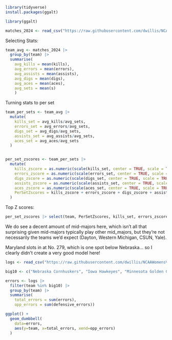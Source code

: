 ```r
library(tidyverse)
install.packages(ggalt)
```


```r
library(ggalt)
```
```r
matches_2024 <- read_csv("https://raw.githubusercontent.com/dwillis/NCAAWomensVolleyballData/main/data/ncaa_womens_volleyball_matchstats_2024.csv")
```
Selecting Stats:
```r
team_avg <- matches_2024 |> 
  group_by(team) |> 
  summarise(
    avg_kills = mean(kills),
    avg_errors = mean(errors),
    avg_assists = mean(assists),
    avg_digs = mean(digs),
    avg_aces = mean(aces),
    avg_sets = mean(s)
    )
```
Turning stats to per set
```r
team_per_sets <- team_avg |>
  mutate(
    kills_set = avg_kills/avg_sets,
    errors_set = avg_errors/avg_sets,
    digs_set = avg_digs/avg_sets,
    assists_set = avg_assists/avg_sets,
    aces_set = avg_aces/avg_sets
  )



```

```r
per_set_zscores <- team_per_sets |> 
  mutate(
    kills_zscore = as.numeric(scale(kills_set, center = TRUE, scale = TRUE)),
    errors_zscore = as.numeric(scale(errors_set, center = TRUE, scale = TRUE)) * -1,
    digs_zscore = as.numeric(scale(digs_set, center = TRUE, scale = TRUE)),
    assists_zscore = as.numeric(scale(assists_set, center = TRUE, scale = TRUE)),
    aces_zscore = as.numeric(scale(aces_set, center = TRUE, scale = TRUE)),
    PerSetZscores = kills_zscore + errors_zscore + digs_zscore + assists_zscore + aces_zscore
  )
```
Top Z scores:
```r
per_set_zscores |> select(team, PerSetZscores, kills_set, errors_zscore, digs_zscore, assists_zscore, aces_zscore) |>  arrange(desc(PerSetZscores))
```

We do see a decent amount of mid-majors here, which isn't all that surprising given mid-majors typically play other mid_majors, but they're not necessarily the teams we'd expect (Dayton, Western Michigan, CSUN, Yale).

Maryland slots in at No. 279, which is one spot below Nebraska... so I clearly didn't create a very good model here!

```r
logs <- read_csv("https://raw.githubusercontent.com/dwillis/NCAAWomensVolleyballData/main/data/ncaa_womens_volleyball_matchstats_2023.csv")
```
```r
big10 <- c("Nebraska Cornhuskers", "Iowa Hawkeyes", "Minnesota Golden Gophers", "Illinois Fighting Illini", "Northwestern Wildcats", "Wisconsin Badgers", "Indiana Hoosiers", "Purdue Boilermakers", "Ohio St. Buckeyes", "Michigan Wolverines", "Michigan St. Spartans", "Penn St. Nittany Lions", "Rutgers Scarlet Knights", "Maryland Terrapins, Terps")

errors <- logs |>
  filter(team %in% big10) |> 
  group_by(team) |> 
  summarise(
    total_errors = sum(errors), 
    opp_errors = sum(defensive_errors))
```

```r
ggplot() + 
  geom_dumbbell(
    data=errors, 
    aes(y=team, x=total_errors, xend=opp_errors)
  )
```

